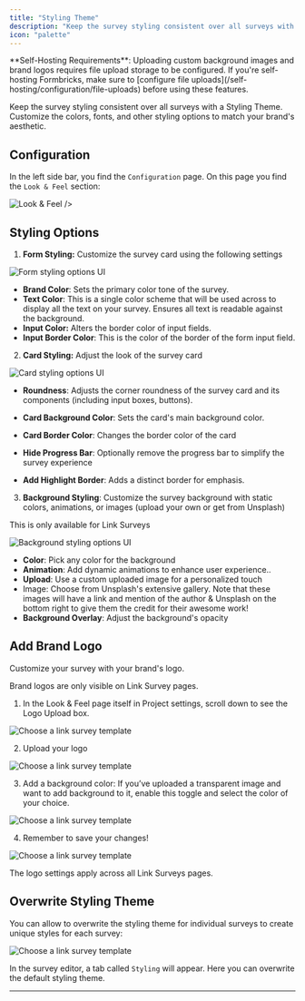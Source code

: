 ```yaml
---
title: "Styling Theme"
description: "Keep the survey styling consistent over all surveys with a Styling Theme. Customize the colors, fonts, and other styling options to match your brand's aesthetic."
icon: "palette"
---
```


<Note>
  **Self-Hosting Requirements**: Uploading custom background images and brand logos requires file upload
  storage to be configured. If you're self-hosting Formbricks, make sure to [configure file
  uploads](/self-hosting/configuration/file-uploads) before using these features.
</Note>

Keep the survey styling consistent over all surveys with a Styling Theme. Customize the colors, fonts, and other styling options to match your brand's aesthetic.

## Configuration

In the left side bar, you find the `Configuration` page. On this page you find the `Look & Feel` section:

![Look & Feel](/images/xm-and-surveys/core-features/styling-theme/look-and-feel.webp)
/>

## **Styling Options**

1. **Form Styling:** Customize the survey card using the following settings

![Form styling options UI](/images/xm-and-surveys/core-features/styling-theme/form-settings.webp)

- **Brand Color**: Sets the primary color tone of the survey.
- **Text Color**: This is a single color scheme that will be used across to display all the text on your survey. Ensures all text is readable against the background.
- **Input Color:** Alters the border color of input fields.
- **Input Border Color**: This is the color of the border of the form input field.

2. **Card Styling:** Adjust the look of the survey card

![Card styling options UI](/images/xm-and-surveys/core-features/styling-theme/card-settings.webp)

- **Roundness**: Adjusts the corner roundness of the survey card and its components (including input boxes, buttons).
- **Card Background Color**: Sets the card's main background color.
- **Card Border Color**: Changes the border color of the card

- **Hide Progress Bar**: Optionally remove the progress bar to simplify the survey experience
- **Add Highlight Border**: Adds a distinct border for emphasis.

3. **Background Styling**: Customize the survey background with static colors, animations, or images (upload your own or get from Unsplash)

<Note>This is only available for Link Surveys</Note>

![Background styling options UI](/images/xm-and-surveys/core-features/styling-theme/background-settings.webp)

- **Color**: Pick any color for the background
- **Animation**: Add dynamic animations to enhance user experience..
- **Upload**: Use a custom uploaded image for a personalized touch
- Image: Choose from Unsplash's extensive gallery. Note that these images will have a link and mention of the author & Unsplash on the bottom right to give them the credit for their awesome work!
- **Background Overlay**: Adjust the background's opacity

## Add Brand Logo

Customize your survey with your brand's logo.

<Note>Brand logos are only visible on Link Survey pages.</Note>

1. In the Look & Feel page itself in Project settings, scroll down to see the Logo Upload box.

![Choose a link survey template](/images/xm-and-surveys/core-features/styling-theme/step-four.webp)

2. Upload your logo

![Choose a link survey template](/images/xm-and-surveys/core-features/styling-theme/step-five.webp)

3. Add a background color: If you’ve uploaded a transparent image and want to add background to it, enable this toggle and select the color of your choice.

![Choose a link survey template](/images/xm-and-surveys/core-features/styling-theme/step-six.webp)

4. Remember to save your changes!

![Choose a link survey template](/images/xm-and-surveys/core-features/styling-theme/step-seven.webp)

<Note>The logo settings apply across all Link Surveys pages.</Note>

## Overwrite Styling Theme

You can allow to overwrite the styling theme for individual surveys to create unique styles for each survey:

![Choose a link survey template](/images/xm-and-surveys/core-features/styling-theme/allow-overwrite.webp)

In the survey editor, a tab called `Styling` will appear. Here you can overwrite the default styling theme.

---
